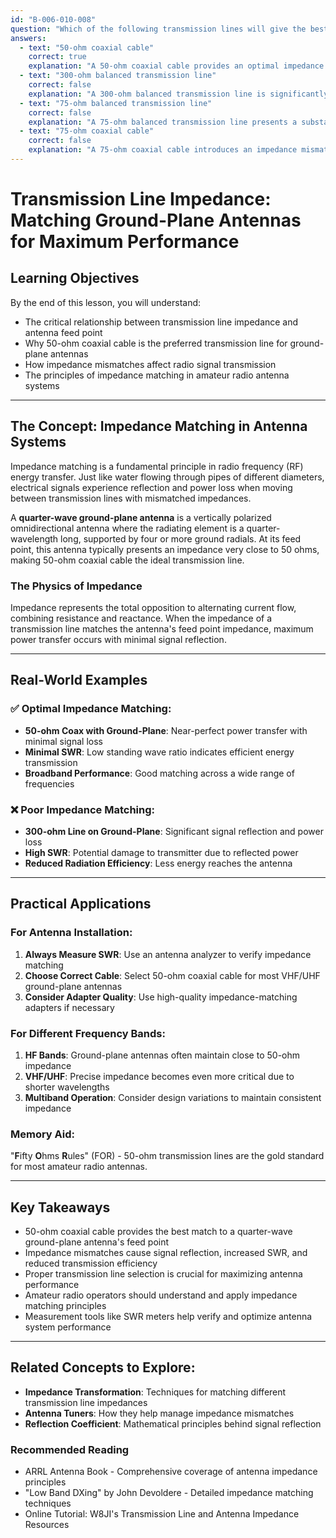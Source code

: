```yaml
---
id: "B-006-010-008"
question: "Which of the following transmission lines will give the best match to the base of a quarter-wave ground-plane antenna?"
answers:
  - text: "50-ohm coaxial cable"
    correct: true
    explanation: "A 50-ohm coaxial cable provides an optimal impedance match to the base of a quarter-wave ground-plane antenna because the antenna's feed point impedance is typically very close to 50 ohms. This creates a nearly perfect electrical interface, minimizing signal reflection and maximizing power transfer from the transmission line to the antenna. The low impedance mismatch means minimal standing wave ratio (SWR) and maximum RF energy radiation."
  - text: "300-ohm balanced transmission line"
    correct: false
    explanation: "A 300-ohm balanced transmission line is significantly mismatched to a quarter-wave ground-plane antenna's feed point impedance. This high impedance would create substantial signal reflection, high SWR, and inefficient power transfer. Balanced lines are more commonly used with dipole antennas or other symmetrical antenna designs, not ground-plane antennas."
  - text: "75-ohm balanced transmission line"
    correct: false
    explanation: "A 75-ohm balanced transmission line presents a substantial impedance mismatch to a quarter-wave ground-plane antenna. The significant difference between the antenna's feed point impedance and the transmission line would cause high signal reflection, increased SWR, and reduced antenna performance. This line would not provide an optimal electrical connection."
  - text: "75-ohm coaxial cable"
    correct: false
    explanation: "A 75-ohm coaxial cable introduces an impedance mismatch at the ground-plane antenna's feed point. While closer to the ideal 50 ohms than some other options, this mismatch would still cause signal reflections, increased SWR, and less efficient power transfer compared to a 50-ohm coaxial cable."
---
```


# Transmission Line Impedance: Matching Ground-Plane Antennas for Maximum Performance

## Learning Objectives
By the end of this lesson, you will understand:
- The critical relationship between transmission line impedance and antenna feed point
- Why 50-ohm coaxial cable is the preferred transmission line for ground-plane antennas
- How impedance mismatches affect radio signal transmission
- The principles of impedance matching in amateur radio antenna systems

---

## The Concept: Impedance Matching in Antenna Systems

Impedance matching is a fundamental principle in radio frequency (RF) energy transfer. Just like water flowing through pipes of different diameters, electrical signals experience reflection and power loss when moving between transmission lines with mismatched impedances.

A **quarter-wave ground-plane antenna** is a vertically polarized omnidirectional antenna where the radiating element is a quarter-wavelength long, supported by four or more ground radials. At its feed point, this antenna typically presents an impedance very close to 50 ohms, making 50-ohm coaxial cable the ideal transmission line.

### The Physics of Impedance

Impedance represents the total opposition to alternating current flow, combining resistance and reactance. When the impedance of a transmission line matches the antenna's feed point impedance, maximum power transfer occurs with minimal signal reflection.

---

## Real-World Examples

### ✅ Optimal Impedance Matching:
- **50-ohm Coax with Ground-Plane**: Near-perfect power transfer with minimal signal loss
- **Minimal SWR**: Low standing wave ratio indicates efficient energy transmission
- **Broadband Performance**: Good matching across a wide range of frequencies

### ❌ Poor Impedance Matching:
- **300-ohm Line on Ground-Plane**: Significant signal reflection and power loss
- **High SWR**: Potential damage to transmitter due to reflected power
- **Reduced Radiation Efficiency**: Less energy reaches the antenna

---

## Practical Applications

### For Antenna Installation:
1. **Always Measure SWR**: Use an antenna analyzer to verify impedance matching
2. **Choose Correct Cable**: Select 50-ohm coaxial cable for most VHF/UHF ground-plane antennas
3. **Consider Adapter Quality**: Use high-quality impedance-matching adapters if necessary

### For Different Frequency Bands:
1. **HF Bands**: Ground-plane antennas often maintain close to 50-ohm impedance
2. **VHF/UHF**: Precise impedance becomes even more critical due to shorter wavelengths
3. **Multiband Operation**: Consider design variations to maintain consistent impedance

### Memory Aid:
"**F**ifty **O**hms **R**ules" (FOR) - 50-ohm transmission lines are the gold standard for most amateur radio antennas.

---

## Key Takeaways

- 50-ohm coaxial cable provides the best match to a quarter-wave ground-plane antenna's feed point
- Impedance mismatches cause signal reflection, increased SWR, and reduced transmission efficiency
- Proper transmission line selection is crucial for maximizing antenna performance
- Amateur radio operators should understand and apply impedance matching principles
- Measurement tools like SWR meters help verify and optimize antenna system performance

---

## Related Concepts to Explore:
- **Impedance Transformation**: Techniques for matching different transmission line impedances
- **Antenna Tuners**: How they help manage impedance mismatches
- **Reflection Coefficient**: Mathematical principles behind signal reflection

### Recommended Reading
- ARRL Antenna Book - Comprehensive coverage of antenna impedance principles
- "Low Band DXing" by John Devoldere - Detailed impedance matching techniques
- Online Tutorial: W8JI's Transmission Line and Antenna Impedance Resources